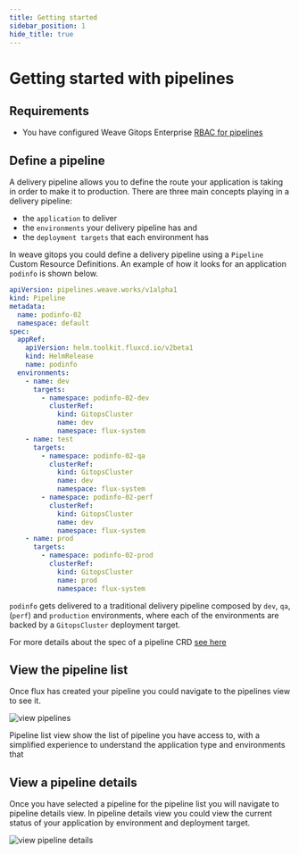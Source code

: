 ```yaml
---
title: Getting started
sidebar_position: 1
hide_title: true
---
```




# Getting started with pipelines <TierLabel tiers="enterprise" />

## Requirements
- You have configured Weave Gitops Enterprise [RBAC for pipelines](./rbac.mdx)

## Define a pipeline

A delivery pipeline allows you to define the route your application is taking in order to make it to production.
There are three main concepts playing in a delivery pipeline:
- the `application` to deliver
- the `environments` your delivery pipeline has and
- the `deployment targets` that each environment has

In weave gitops you could define a delivery pipeline using a `Pipeline` Custom Resource Definitions.
An example of how it looks for an application `podinfo` is shown below.

```yaml
apiVersion: pipelines.weave.works/v1alpha1
kind: Pipeline
metadata:
  name: podinfo-02
  namespace: default
spec:
  appRef:
    apiVersion: helm.toolkit.fluxcd.io/v2beta1
    kind: HelmRelease
    name: podinfo
  environments:
    - name: dev
      targets:
        - namespace: podinfo-02-dev
          clusterRef:
            kind: GitopsCluster
            name: dev
            namespace: flux-system
    - name: test
      targets:
        - namespace: podinfo-02-qa
          clusterRef:
            kind: GitopsCluster
            name: dev
            namespace: flux-system
        - namespace: podinfo-02-perf
          clusterRef:
            kind: GitopsCluster
            name: dev
            namespace: flux-system
    - name: prod
      targets:
        - namespace: podinfo-02-prod
          clusterRef:
            kind: GitopsCluster
            name: prod
            namespace: flux-system
```

`podinfo` gets delivered to a traditional delivery pipeline composed by `dev`, `qa`, (`perf`) and `production` environments,
where each of the environments are backed by a `GitopsCluster` deployment target.

For more details about the spec of a pipeline CRD [see here](./pipeline-crd.mdx)

## View the pipeline list

Once flux has created your pipeline you could navigate to the pipelines view to see it.

![view pipelines](img/view-pipelines.png)

Pipeline list view show the list of pipeline you have access to, with a simplified experience to understand
the application type and environments that

## View a pipeline details

Once you have selected a pipeline for the pipeline list you will navigate to pipeline details view.
In pipeline details view you could view the current status of your application by environment and deployment
target.

![view pipeline details](img/view-pipeline-details.png)

